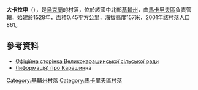 {{coord|50|21|35|N|29|38|49|E|scale:30000|display=title}}

'''大卡拉申'''（{{lang-uk|Великий Карашин}}），是[[烏克蘭|烏克蘭]]的村落，位於該國中北部[[基輔州|基輔州]]，由[[馬卡里夫區|馬卡里夫區]]負責管轄，始建於1528年，面積0.45平方公里，海拔高度157米，2001年該村落人口861。

==參考資料==
* [http://rada-makariv.org/velykokarashynska-silska-rada.html Офіційна сторінка Великокарашинської сільської ради]{{dead link|date=2017年12月 |bot=InternetArchiveBot |fix-attempted=yes }}
* [http://adm.makariv.org/index.php?option=com_content&view=article&id=133 (Інформація) про Карашин]на {{Wayback|url=http://adm.makariv.org/index.php?option=com_content&view=article&id=133 |date=20150402000656 }}

{{DEFAULTSORT:Великий Карашин}}
[[Category:基輔州村落|Category:基輔州村落]]
[[Category:馬卡里夫區村落|Category:馬卡里夫區村落]]


{{Kiev-geo-stub}}